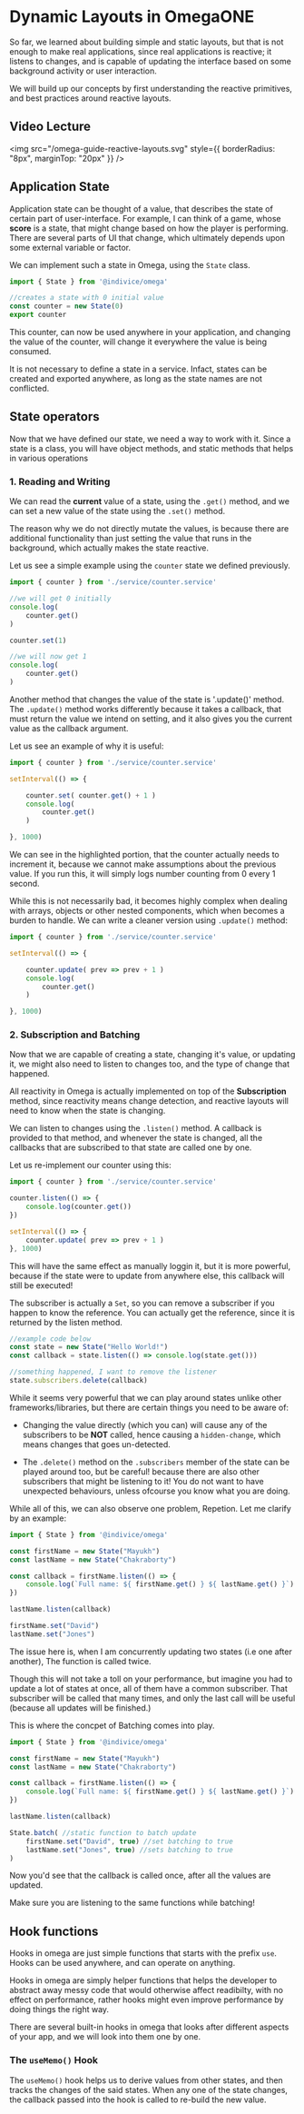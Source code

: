 # Dynamic Layouts in OmegaONE

So far, we learned about building simple and static layouts, but that is not enough to make real applications,
since real applications is reactive; it listens to changes, and is capable of updating the interface based
on some background activity or user interaction.

We will build up our concepts by first understanding the reactive primitives, and best practices around
reactive layouts.

## Video Lecture

<img src="/omega-guide-reactive-layouts.svg" style={{ borderRadius: "8px", marginTop: "20px" }} />

## Application State

Application state can be thought of a value, that describes the state of certain part of user-interface. For example,
I can think of a game, whose **score** is a state, that might change based on how the player is performing.
There are several parts of UI that change, which ultimately depends upon some external variable or factor.

We can implement such a state in Omega, using the `State` class.

```ts {1, 4} copy filename="src/service/counter.service.ts"
import { State } from '@indivice/omega'

//creates a state with 0 initial value
const counter = new State(0)
export counter
```

This counter, can now be used anywhere in your application, and changing the value of the counter, will change
it everywhere the value is being consumed.

It is not necessary to define a state in a service. Infact, states can be created and exported anywhere, as long
as the state names are not conflicted.

## State operators

Now that we have defined our state, we need a way to work with it. Since a state is a class, you will have object
methods, and static methods that helps in various operations

### 1. Reading and Writing

We can read the **current** value of a state, using the `.get()` method, and we can set a new value of the state
using the `.set()` method.

The reason why we do not directly mutate the values, is because there are additional functionality than just setting
the value that runs in the background, which actually makes the state reactive.

Let us see a simple example using the `counter` state we defined previously.

```ts {1} copy filename="src/main.ts"
import { counter } from './service/counter.service'

//we will get 0 initially
console.log(
    counter.get()
)

counter.set(1)

//we will now get 1
console.log(
    counter.get()
)
```
Another method that changes the value of the state is '.update()' method. The `.update()` method works differently
because it takes a callback, that must return the value we intend on setting, and it also gives you the current
value as the callback argument.

Let us see an example of why it is useful:

```ts {1, 5} copy filename="src/main.ts"
import { counter } from './service/counter.service'

setInterval(() => {

    counter.set( counter.get() + 1 )
    console.log(
        counter.get()
    )

}, 1000)
```

We can see in the highlighted portion, that the counter actually needs to increment it, because we cannot make assumptions
about the previous value. If you run this, it will simply logs number counting from 0 every 1 second.

While this is not necessarily bad, it becomes highly complex when dealing with arrays, objects or other nested components,
which when becomes a burden to handle. We can write a cleaner version using `.update()` method:

```ts {1, 5} copy filename="src/main.ts"
import { counter } from './service/counter.service'

setInterval(() => {

    counter.update( prev => prev + 1 )
    console.log(
        counter.get()
    )

}, 1000)
```

### 2. Subscription and Batching

Now that we are capable of creating a state, changing it's value, or updating it, we might also need to
listen to changes too, and the type of change that happened.

All reactivity in Omega is actually implemented on top of the **Subscription** method, since reactivity means
change detection, and reactive layouts will need to know when the state is changing.

We can listen to changes using the `.listen()` method. A callback is provided to that method, and whenever the
state is changed, all the callbacks that are subscribed to that state are called one by one.

Let us re-implement our counter using this:

```ts {3-5} copy filename="src/main.ts"
import { counter } from './service/counter.service'

counter.listen(() => {
    console.log(counter.get())
})

setInterval(() => {
    counter.update( prev => prev + 1 )
}, 1000)
```

This will have the same effect as manually loggin it, but it is more powerful, because if the state were
to update from anywhere else, this callback will still be executed!

The subscriber is actually a `Set`, so you can remove a subscriber if you happen to know the reference.
You can actually get the reference, since it is returned by the listen method.

```ts {6} filename="example.ts"
//example code below
const state = new State("Hello World!")
const callback = state.listen(() => console.log(state.get()))

//something happened, I want to remove the listener
state.subscribers.delete(callback)
```

 
<Callout type='warning'>
While it seems very powerful that we can play around states unlike other frameworks/libraries,
but there are certain things you need to be aware of:

- Changing the value directly (which you can) will cause any of the subscribers to be **NOT** called,
hence causing a `hidden-change`, which means changes that goes un-detected.

- The `.delete()` method on the `.subscribers` member of the state can be played around too, but
be careful! because there are also other subscribers that might be listening to it! You do not want
to have unexpected behaviours, unless ofcourse you know what you are doing.
</Callout>

While all of this, we can also observe one problem, Repetion. Let me clarify by an example:

```ts copy filename="src/main.ts"
import { State } from '@indivice/omega'

const firstName = new State("Mayukh")
const lastName = new State("Chakraborty")

const callback = firstName.listen(() => {
    console.log(`Full name: ${ firstName.get() } ${ lastName.get() }`)
})

lastName.listen(callback)

firstName.set("David")
lastName.set("Jones")
```

The issue here is, when I am concurrently updating two states (i.e one after another), The function
is called twice. 

Though this will not take a toll on your performance, but imagine you had to update
a lot of states at once, all of them have a common subscriber. That subscriber will be called that
many times, and only the last call will be useful (because all updates will be finished.)

This is where the concpet of Batching comes into play.

```ts { 12-15 } copy filename="src/main.ts"
import { State } from '@indivice/omega'

const firstName = new State("Mayukh")
const lastName = new State("Chakraborty")

const callback = firstName.listen(() => {
    console.log(`Full name: ${ firstName.get() } ${ lastName.get() }`)
})

lastName.listen(callback)

State.batch( //static function to batch update
    firstName.set("David", true) //set batching to true
    lastName.set("Jones", true) //sets batching to true
)
```
Now you'd see that the callback is called once, after all the values are updated.
 
<Callout type='info'>
Make sure you are listening to the same functions while batching!
</Callout>

## Hook functions

Hooks in omega are just simple functions that starts with the prefix `use`. Hooks can be used
anywhere, and can operate on anything.

Hooks in omega are simply helper functions that helps the developer to abstract away messy code
that would otherwise affect readibilty, with no effect on performance, rather hooks might even improve
performance by doing things the right way.

There are several built-in hooks in omega that looks after different aspects of your app, and we will
look into them one by one.

### The `useMemo()` Hook

The `useMemo()` hook helps us to derive values from other states, and then tracks the changes of the
said states. When any one of the state changes, the callback passed into the hook is called to re-build
the new value.

